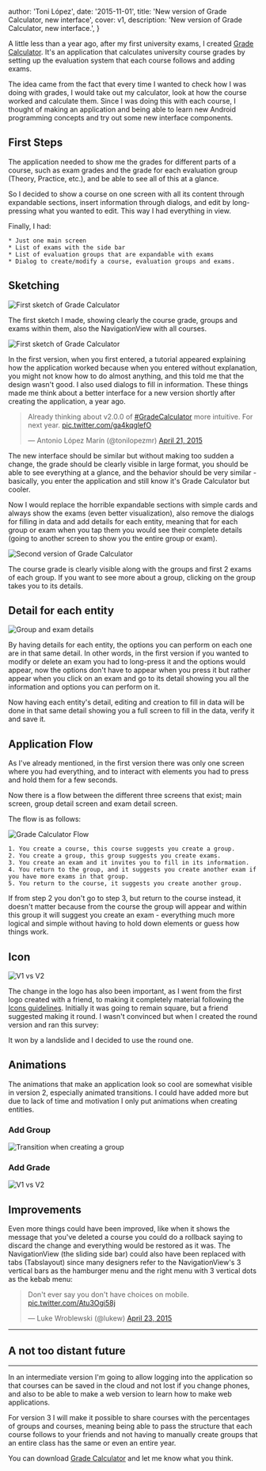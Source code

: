 

  author: 'Toni López',
  date: '2015-11-01',
  title: 'New version of Grade Calculator, new interface',
  cover: v1,
  description:
    'New version of Grade Calculator, new interface.',
}


A little less than a year ago, after my first university exams, I created [Grade Calculator][1]. It's an application that calculates university course grades by setting up the evaluation system that each course follows and adding exams.

The idea came from the fact that every time I wanted to check how I was doing with grades, I would take out my calculator, look at how the course worked and calculate them. Since I was doing this with each course, I thought of making an application and being able to learn new Android programming concepts and try out some new interface components.

## First Steps

The application needed to show me the grades for different parts of a course, such as exam grades and the grade for each evaluation group (Theory, Practice, etc.), and be able to see all of this at a glance.

So I decided to show a course on one screen with all its content through expandable sections, insert information through dialogs, and edit by long-pressing what you wanted to edit. This way I had everything in view.

Finally, I had:

	* Just one main screen
	* List of exams with the side bar
	* List of evaluation groups that are expandable with exams
	* Dialog to create/modify a course, evaluation groups and exams.

## Sketching

<Image src={sketch1} alt="First sketch of Grade Calculator" />

The first sketch I made, showing clearly the course grade, groups and exams within them, also the NavigationView with all courses.

<Image src={v1_app} alt="First sketch of Grade Calculator" />

In the first version, when you first entered, a tutorial appeared explaining how the application worked because when you entered without explanation, you might not know how to do almost anything, and this told me that the design wasn't good. I also used dialogs to fill in information. These things made me think about a better interface for a new version shortly after creating the application, a year ago.

<blockquote className="twitter-tweet" lang="en"><p lang="es" dir="ltr">Already thinking about v2.0.0 of <a href="https://twitter.com/hashtag/GradeCalculator?src=hash">#GradeCalculator</a> more intuitive. For next year. <a href="http://t.co/ga4kqglefO">pic.twitter.com/ga4kqglefO</a></p>&mdash; Antonio López Marín (@tonilopezmr) <a href="https://twitter.com/tonilopezmr/status/590631903499268097">April 21, 2015</a></blockquote>
<script async src="//platform.twitter.com/widgets.js" charSet="utf-8"></script>

The new interface should be similar but without making too sudden a change, the grade should be clearly visible in large format, you should be able to see everything at a glance, and the behavior should be very similar - basically, you enter the application and still know it's Grade Calculator but cooler.

Now I would replace the horrible expandable sections with simple cards and always show the exams (even better visualization), also remove the dialogs for filling in data and add details for each entity, meaning that for each group or exam when you tap them you would see their complete details (going to another screen to show you the entire group or exam).

<Image src={v2_app} alt="Second version of Grade Calculator" />

The course grade is clearly visible along with the groups and first 2 exams of each group. If you want to see more about a group, clicking on the group takes you to its details.

## Detail for each entity

<Image src={detailActivity} alt="Group and exam details" />

By having details for each entity, the options you can perform on each one are in that same detail. In other words, in the first version if you wanted to modify or delete an exam you had to long-press it and the options would appear, now the options don't have to appear when you press it but rather appear when you click on an exam and go to its detail showing you all the information and options you can perform on it.

Now having each entity's detail, editing and creation to fill in data will be done in that same detail showing you a full screen to fill in the data, verify it and save it.

## Application Flow

As I've already mentioned, in the first version there was only one screen where you had everything, and to interact with elements you had to press and hold them for a few seconds.

Now there is a flow between the different three screens that exist; main screen, group detail screen and exam detail screen.

The flow is as follows:

<Image src={flujoApp} alt="Grade Calculator Flow" />

	1. You create a course, this course suggests you create a group.
	2. You create a group, this group suggests you create exams.
	3. You create an exam and it invites you to fill in its information.
	4. You return to the group, and it suggests you create another exam if you have more exams in that group.
	5. You return to the course, it suggests you create another group.

If from step 2 you don't go to step 3, but return to the course instead, it doesn't matter because from the course the group will appear and within this group it will suggest you create an exam - everything much more logical and simple without having to hold down elements or guess how things work.

## Icon

<Image src={v1vsv2} alt="V1 vs V2" />

The change in the logo has also been important, as I went from the first logo created with a friend, to making it completely material following the [Icons guidelines][3]. Initially it was going to remain square, but a friend suggested making it round. I wasn't convinced but when I created the round version and ran this survey:

<script type="text/javascript" src="https://apis.google.com/js/plusone.js"></script>
<div className="g-post" data-href="https://plus.google.com/+AntonioLopezMarin/posts/dS2JRxX7Mj9"></div>

It won by a landslide and I decided to use the round one.

## Animations

The animations that make an application look so cool are somewhat visible in version 2, especially animated transitions. I could have added more but due to lack of time and motivation I only put animations when creating entities.

### Add Group
<Image src={groupAnimation} alt="Transition when creating a group" />

### Add Grade

<Image src={examAnimation} alt="V1 vs V2" />

## Improvements

Even more things could have been improved, like when it shows the message that you've deleted a course you could do a rollback saying to discard the change and everything would be restored as it was. The NavigationView (the sliding side bar) could also have been replaced with tabs (Tabslayout) since many designers refer to the NavigationView's 3 vertical bars as the hamburger menu and the right menu with 3 vertical dots as the kebab menu:

<blockquote className="twitter-tweet" lang="en"><p lang="en" dir="ltr">Don&#39;t ever say you don&#39;t have choices on mobile. <a href="http://t.co/Atu3Ogi58j">pic.twitter.com/Atu3Ogi58j</a></p>&mdash; Luke Wroblewski (@lukew) <a href="https://twitter.com/lukew/status/591296890030915585">April 23, 2015</a></blockquote>
<script async src="//platform.twitter.com/widgets.js" charSet="utf-8"></script>

* * *
## A not too distant future
* * *
In an intermediate version I'm going to allow logging into the application so that courses can be saved in the cloud and not lost if you change phones, and also to be able to make a web version to learn how to make web applications.

For version 3 I will make it possible to share courses with the percentages of groups and courses, meaning being able to pass the structure that each course follows to your friends and not having to manually create groups that an entire class has the same or even an entire year.

You can download [Grade Calculator][1] and let me know what you think.

[1]: http://bacota.com/calculanotas
[2]: http://developer.android.com/intl/es/training/material/lists-cards.html
[3]: https://www.google.com/design/spec/style/icons.html#icons-product-icons
